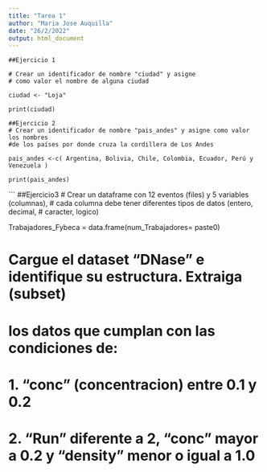 ```yaml
---
title: "Tarea 1"
author: "Maria Jose Auquilla"
date: "26/2/2022"
output: html_document
---
```

```
##Ejercicio 1

# Crear un identificador de nombre "ciudad" y asigne 
# como valor el nombre de alguna ciudad

ciudad <- "Loja"

print(ciudad)

```
```
##Ejercicio 2
# Crear un identificador de nombre "pais_andes" y asigne como valor los nombres 
#de los países por donde cruza la cordillera de Los Andes

pais_andes <-c( Argentina, Bolivia, Chile, Colombia, Ecuador, Perú y Venezuela )

print(pais_andes)
```
```
##Ejercicio3
# Crear un dataframe con 12 eventos (files) y 5 variables (columnas), 
# cada columna debe tener diferentes tipos de datos (entero, decimal, 
# caracter, logico)

Trabajadores_Fybeca = data.frame(num_Trabajadores= paste0)



# Cargue el dataset "DNase" e identifique su estructura. Extraiga (subset) 
# los datos que cumplan con las condiciones de: 
#   1. "conc" (concentracion) entre 0.1 y 0.2
#   2. "Run" diferente a 2, "conc" mayor a 0.2 y "density" menor o igual a 1.0